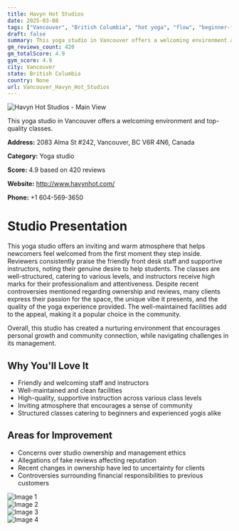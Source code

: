 ```yaml
---
title: Havyn Hot Studios
date: 2025-03-08
tags: ["Vancouver", "British Columbia", "hot yoga", "flow", "beginner-friendly", "welcoming atmosphere", "community-focused", "Vancouver"]  
draft: false
summary: This yoga studio in Vancouver offers a welcoming environment and top-quality classes.
gm_reviews_count: 420
gm_totalScore: 4.9
gym_score: 4.9
city: Vancouver
state: British Columbia
country: None
url: Vancouver_Havyn_Hot_Studios
---
```


<div className="aspect-[16/9] relative my-8">
  <img 
    src="https://lh5.googleusercontent.com/p/AF1QipNIVA42mYg4DVnYv5NTS1u3_a7XFTvqiOCGbosw=w1920-h1080-k-no"
    alt="Havyn Hot Studios - Main View"
    className="object-cover absolute inset-0 w-full h-full rounded-lg"
  />
</div>

This yoga studio in Vancouver offers a welcoming environment and top-quality classes.

**Address:** 2083 Alma St #242, Vancouver, BC V6R 4N6, Canada

**Category:** Yoga studio

**Score:** 4.9 based on 420 reviews

**Website:** http://www.havynhot.com/

**Phone:** +1 604-569-3650

# Studio Presentation

This yoga studio offers an inviting and warm atmosphere that helps newcomers feel welcomed from the first moment they step inside. Reviewers consistently praise the friendly front desk staff and supportive instructors, noting their genuine desire to help students. The classes are well-structured, catering to various levels, and instructors receive high marks for their professionalism and attentiveness. Despite recent controversies mentioned regarding ownership and reviews, many clients express their passion for the space, the unique vibe it presents, and the quality of the yoga experience provided. The well-maintained facilities add to the appeal, making it a popular choice in the community.

Overall, this studio has created a nurturing environment that encourages personal growth and community connection, while navigating challenges in its management.

## Why You'll Love It

- Friendly and welcoming staff and instructors
- Well-maintained and clean facilities
- High-quality, supportive instruction across various class levels
- Inviting atmosphere that encourages a sense of community
- Structured classes catering to beginners and experienced yogis alike

## Areas for Improvement

- Concerns over studio ownership and management ethics
- Allegations of fake reviews affecting reputation
- Recent changes in ownership have led to uncertainty for clients
- Controversies surrounding financial responsibilities to previous customers

<div className="grid grid-cols-1 xl:grid-cols-2 gap-4 my-8">
<div className="aspect-[4/3] relative"><img src="https://lh5.googleusercontent.com/p/AF1QipMJaf3UN6r4vPc3ruFVUX2RuSUwVq_uPmrq7Un5=w1920-h1080-k-no" alt="Image 1" className="object-cover absolute inset-0 w-full h-full rounded-lg" /></div>
<div className="aspect-[4/3] relative"><img src="https://lh5.googleusercontent.com/p/AF1QipM4QjmIfHZa841mlK9uJ4HMp0Tla8kIpWTrdDni=w1920-h1080-k-no" alt="Image 2" className="object-cover absolute inset-0 w-full h-full rounded-lg" /></div>
<div className="aspect-[4/3] relative"><img src="https://lh5.googleusercontent.com/p/AF1QipMGBLoHJhJ0QiqC100AYXFwUxFMM0m0A2hKOrdx=w1920-h1080-k-no" alt="Image 3" className="object-cover absolute inset-0 w-full h-full rounded-lg" /></div>
<div className="aspect-[4/3] relative"><img src="https://lh3.googleusercontent.com/p/AF1QipN8u3txZsskIj2rRg9e_QldTHvXcjVK7VWrJmbr=w1920-h1080-k-no-pi-20-ya5.1555905-ro-0-fo100" alt="Image 4" className="object-cover absolute inset-0 w-full h-full rounded-lg" /></div>
</div>